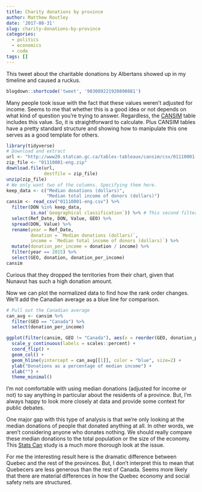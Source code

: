 ```yaml
---
title: Charity donations by province
author: Matthew Routley
date: '2017-08-31'
slug: charity-donations-by-province
categories:
  - politics
  - economics
  - code
tags: []
---
```


This tweet about the charitable donations by Albertans showed up in my timeline and caused a ruckus.

```r
blogdown::shortcode('tweet', '903089221920890881')
```

Many people took issue with the fact that these values weren't adjusted for income. Seems to me that whether this is a good idea or not depends on what kind of question you're trying to answer. Regardless, the [CANSIM](http://www5.statcan.gc.ca/cansim/a26?lang=eng&retrLang=eng&id=1110001) table includes this value. So, it is straightforward to calculate. Plus CANSIM tables have a pretty standard structure and showing how to manipulate this one serves as a good template for others.

```r
library(tidyverse)
# Download and extract
url <- "http://www20.statcan.gc.ca/tables-tableaux/cansim/csv/01110001-eng.zip"
zip_file <- "01110001-eng.zip"
download.file(url,
              destfile = zip_file)
unzip(zip_file) 
# We only want two of the columns. Specifying them here.
keep_data <- c("Median donations (dollars)",
               "Median total income of donors (dollars)")
cansim <- read_csv("01110001-eng.csv") %>% 
  filter(DON %in% keep_data,
         is.na(`Geographical classification`)) %>% # This second filter removes anything that isn't a province or territory
  select(Ref_Date, DON, Value, GEO) %>%
  spread(DON, Value) %>% 
  rename(year = Ref_Date,
         donation = `Median donations (dollars)`,
         income = `Median total income of donors (dollars)`) %>% 
  mutate(donation_per_income = donation / income) %>% 
  filter(year == 2015) %>% 
  select(GEO, donation, donation_per_income)
cansim
```

Curious that they dropped the territories from their chart, given that Nunavut has such a high donation amount.

Now we can plot the normalized data to find how the rank order changes. We'll add the Canadian average as a blue line for comparison.

```r
# Pull out the Canadian average
can_avg <- cansim %>% 
  filter(GEO == "Canada") %>% 
  select(donation_per_income)

ggplot(filter(cansim, GEO != "Canada"), aes(x = reorder(GEO, donation_per_income), y = donation_per_income)) + 
  scale_y_continuous(labels = scales::percent) + 
  coord_flip() + 
  geom_col() +
  geom_hline(yintercept = can_avg[[1]], color = "blue", size=2) +
  ylab("Donations as a percentage of median income") +
  xlab("") +
  theme_minimal()
```

I'm not comfortable with using median donations (adjusted for income or not) to say anything in particular about the residents of a province. But, I'm always happy to look more closely at data and provide some context for public debates.

One major gap with this type of analysis is that we're only looking at the median donations of people that donated anything at all. In other words, we aren't considering anyone who donates nothing. We should really compare these median donations to the total population or the size of the economy. This [Stats Can](http://www.statcan.gc.ca/pub/11-008-x/2012001/article/11637-eng.htm) study is a much more thorough look at the issue.

For me the interesting result here is the dramatic difference between Quebec and the rest of the provinces. But, I don't interpret this to mean that Quebecers are less generous than the rest of Canada. Seems more likely that there are material differences in how the Quebec economy and social safety nets are structured.
